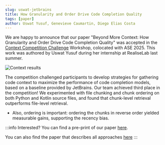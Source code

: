 ```yaml
---
slug: uswat-jetbrains
title: How Granularity and Order Drive Code Completion Quality
tags: [paper]
author: Uswat Yusuf, Genevieve Caumartin, Diego Elias Costa
---
```


We are happy to announce that our paper "Beyond More Context: How Granularity and Order Drive Code Completion Quality" was accepted in the [Context Competition Challenge](https://lp.jetbrains.com/research/context-collection-competition/?tab-1756138596455-4232=python) Workshop, colocated with ASE 2025. 
This work was authored by Uswat Yusuf during her internship at RealiseLab last summer.

![Context results](../static/img/JetBrains_Results.png)

The competition challenged participants to develop strategies for gathering code context to maximize the performance of code completion models, based on a baseline provided by JetBrains. 
Our team achieved third place in the competition! We experimented with file chunking and chunk ordering on both Python and Kotlin source files, and found that chunk-level retrieval outperforms file-level retrieval. 
- Also, ordering is important: ordering the chunks in reverse order yielded measurable gains, supporting the recency bias.

:::info
Interested? You can find a pre-print of our paper [here](https://arxiv.org/abs/2510.06606). 

You can also find the paper that describes all approaches [here](https://arxiv.org/abs/2510.04349)
:::

